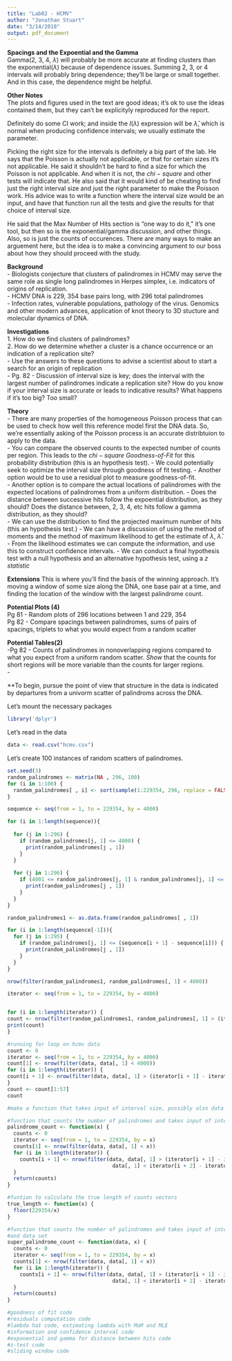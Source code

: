 ```yaml
---
title: "Lab02 - HCMV"
author: "Jonathan Stuart"
date: "3/14/2018"
output: pdf_document
---
```



**Spacings and the Expoential and the Gamma**  
Gamma(2, 3, 4, $\lambda$) will probably be more accurate at finding clusters
than the exponential($\lambda$) because of dependence issues. Summing 2, 3, or 4
intervals will probably bring dependence; they'll be large or small together. And 
in this case, the dependence might be helpful. 

**Other Notes**  
The plots and figures used in the text are good ideas; it's ok to use the ideas
contained them, but they can't be explicityly reproduced for the report.

Definitely do some CI work; and inside the $I(\lambda)$ expression will be 
${\hat\lambda}$, which is normal when producing confidence intervals; we usually
estimate the parameter.

Picking the right size for the intervals is definitely a big part of the lab. He 
says that the Poisson is actually not applicable, or that for certain sizes it's
not applicable. He said it shouldn't be hard to find a size for which the Poisson
is not applicable. And when it is not, the $chi-square$ and other tests will 
indicate that. He also said that it would kind of be cheating to find just the 
right interval size and just the right parameter to make the Poisson work. His
advice was to write a function where the interval size would be an input, and have
that function run all the tests and give the results for that choice of interval 
size.  

He said that the Max Number of Hits section is "one way to do it," it's one tool,
but then so is the exponential/gamma discussion, and other things. Also, so is 
just the counts of occurences. There are many ways to make an arguement here, but
the idea is to make a convincing argument to our boss about how they should proceed
with the study. 

**Background**  
- Biologists conjecture that clusters of palindromes in HCMV may serve the same 
role as single long palindromes in Herpes simplex, i.e. indicators of origins
of replication.  
- HCMV DNA is 229, 354 base pairs long, with 296 total palindromes  
- Infection rates, vulnerable populations, pathology of the virus. Genomics and
other modern advances, application of knot theory to 3D stucture and molecular
dynamics of DNA.  

**Investigations**  
1. How do we find clusters of palindromes?  
2. How do we determine whether a cluster is a chance occurrence or an 
indication of a replication site?  
- Use the answers to these questions to advise a scientist about to start a 
search for an origin of replication  
- Pg. 82 - Discussion of interval size is key; does the interval with the largest
number of palindromes indicate a replication site? How do you know if your 
interval size is accurate or leads to indicative results? What happens if it's
too big? Too small?  

**Theory**  
- There are many properties of the homogeneous Poisson process that can be used
to check how well this reference model first the DNA data. So, we're essentially
asking of the Poisson process is an accurate distribtuion to apply to the data.  
- You can compare the observed counts to the expected number of counts per 
region. This leads to the $chi-square$ *Goodness-of-Fit* for this probability 
distribution (this is an hypothesis test). 
     - We could potentially seek to optimize the interval size through goodness 
     of fit testing. 
     - Another option would be to use a residual plot to measure goodness-of-fit.  
     - Another option is to compare the actual locations of palindromes with the
     expected locations of palindromes from a uniform distribution.
- Does the distance between successive hits follow the expoential distribution, 
as they should? Does the distance between, 2, 3, 4, etc hits follow a gamma
distribution, as they should?  
- We can use the distribution to find the projected maximum number of hits (this 
an hypothesis test.)
- We can have a discussion of using the method of moments and the method of 
maximum likelihood to get the estimate of $\lambda$, $\hat\lambda$.
- From the likelihood estimates we can compute the information, and use this to 
construct confidence intervals.
- We can conduct a final hypothesis test with a null hypothesis and an 
alternative hypothesis test, using a *z statistic*




**Extensions**
This is where you'll find the basis of the winning approach. It's moving a 
window of some size along the DNA, one base pair at a time, and finding the 
location of the window with the largest palindrome count. 

**Potential Plots (4)**  
Pg 81 - Random plots of 296 locations between 1 and 229, 354  
Pg 82 - Compare spacings between palindromes, sums of pairs of spacings, triplets
to what you would expect from a random scatter  

**Potential Tables(2)**  
-Pg 82 - Counts of palindromes in nonoverlapping regions compared to what you 
expect from a uniform random scatter. *Show* that the counts for short regions
will be more variable than the counts for larger regions.  
-


**To begin, pursue the point of view that structure in the data is indicated by 
departures from a univorm scatter of palindroms across the DNA.

Let's mount the necessary packages
```r
library('dplyr')
```

Let's read in the data
```r
data <- read.csv("hcmv.csv")
```

Let's create 100 instances of random scatters of palindromes.
```r
set.seed(3)
random_palindromes <- matrix(NA , 296, 100)
for (i in 1:100) {
  random_palindromes[ , i] <- sort(sample(1:229354, 296, replace = FALSE))
}

```

```r

sequence <- seq(from = 1, to = 229354, by = 4000)

for (i in 1:length(sequence)){
  
  for (j in 1:296) {
    if (random_palindromes[j, 1] <= 4000) {
      print(random_palindromes[j , 1])
    }
  }
  
  for (j in 1:296) {
    if (4001 <= random_palindromes[j, 1] & random_palindromes[j, 1] <= 8000 ) {
      print(random_palindromes[j , 1])
    }
  }
}
```
```r
random_palindromes1 <- as.data.frame(random_palindromes[ , 1])
```


```r
for (i in 1:length(sequence[-1])){  
  for (j in 1:295) {
    if (random_palindromes[j, 1] <= (sequence[i + 1] - sequence[i])) {
      print(random_palindromes[j , 1])
    }
  }
}
```

```r
nrow(filter(random_palindromes1, random_palindromes[, 1] < 4000))

iterator <- seq(from = 1, to = 229354, by = 4000)


for (i in 1:length(iterator)) {
count <- nrow(filter(random_palindromes1, random_palindromes[, 1] > (iterator[i + 1] - iterator[1]) & random_palindromes[, 1] < iterator[i + 2] - iterator[1]))
print(count)
}
```

```r
#running for loop on hcmv data
count <- 0
iterator <- seq(from = 1, to = 229354, by = 4000)
count[1] <- nrow(filter(data, data[, 1] < 4000))
for (i in 1:length(iterator)) {
count[i + 1] <- nrow(filter(data, data[, 1] > (iterator[i + 1] - iterator[1]) & data[, 1] < iterator[i + 2] - iterator[1]))
}
count <- count[1:57]
count

#make a function that takes input of interval size, possibly also data set
```

```r
#function that counts the number of palindromes and takes input of interval size
palindrome_count <- function(x) {
  counts <- 0
  iterator <- seq(from = 1, to = 229354, by = x)
  counts[1] <- nrow(filter(data, data[, 1] < x))
  for (i in 1:length(iterator)) {
    counts[i + 1] <- nrow(filter(data, data[, 1] > (iterator[i + 1] - iterator[1]) & 
                                  data[, 1] < iterator[i + 2] - iterator[1]))
  }
  return(counts)
}

#funtion to calculate the true length of counts vectors
true_length <- function(x) {
  floor(229354/x)
}

#function that counts the number of palindromes and takes input of interval size
#and data set
super_palindrome_count <- function(data, x) {
  counts <- 0
  iterator <- seq(from = 1, to = 229354, by = x)
  counts[1] <- nrow(filter(data, data[, 1] < x))
  for (i in 1:length(iterator)) {
    counts[i + 1] <- nrow(filter(data, data[, 1] > (iterator[i + 1] - iterator[1]) & 
                                  data[, 1] < iterator[i + 2] - iterator[1]))
  }
  return(counts)
}
```



```r
#goodness of fit code
#residuals computation code
#lambda hat code, estimating lambda with MoM and MLE
#information and confidence interval code
#exponential and gamma for distance between hits code
#z-test code
#sliding window code
```

